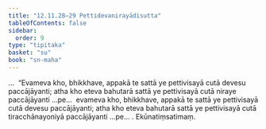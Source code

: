 ```yaml
---
title: "12.11.28–29 Pettidevanirayādisutta"
tableOfContents: false
sidebar:
  order: 9
type: "tipitaka"
basket: "su"
book: "sn-maha"
---
```



<DynamicBreadcrumb />

<Division number="1199–1200" book="sn-maha" bookNo="14">

<Paragraph number="2543" book="sn-maha">
…  “Evameva kho, bhikkhave, appakā te sattā ye pettivisayā cutā devesu paccājāyanti; atha kho eteva bahutarā sattā ye pettivisayā cutā niraye paccājāyanti …pe…  evameva kho, bhikkhave, appakā te sattā ye pettivisayā cutā devesu paccājāyanti; atha kho eteva bahutarā sattā ye pettivisayā cutā tiracchānayoniyā paccājāyanti …pe… .

</Paragraph>
</Division>

<Paragraph number="2544" type="center" book="sn-maha">
Ekūnatiṃsatimaṃ.
</Paragraph>